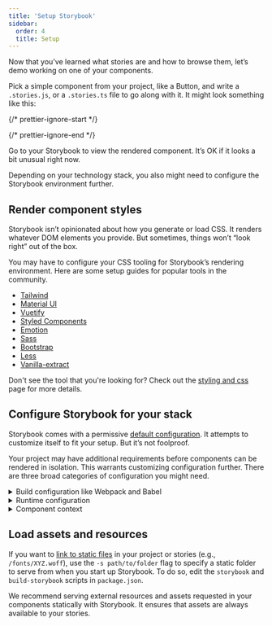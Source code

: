 ```yaml
---
title: 'Setup Storybook'
sidebar:
  order: 4
  title: Setup
---
```


Now that you’ve learned what stories are and how to browse them, let’s demo working on one of your components.

Pick a simple component from your project, like a Button, and write a `.stories.js`, or a `.stories.ts` file to go along with it. It might look something like this:

{/* prettier-ignore-start */}

<CodeSnippets path="your-component.md" usesCsf3 csf2Path="get-started/setup#snippet-your-component" />

{/* prettier-ignore-end */}

Go to your Storybook to view the rendered component. It’s OK if it looks a bit unusual right now.

Depending on your technology stack, you also might need to configure the Storybook environment further.

## Render component styles

Storybook isn’t opinionated about how you generate or load CSS. It renders whatever DOM elements you provide. But sometimes, things won’t “look right” out of the box.

You may have to configure your CSS tooling for Storybook’s rendering environment. Here are some setup guides for popular tools in the community.

* [Tailwind](https://storybook.js.org/recipes/tailwindcss/)
* [Material UI](https://storybook.js.org/recipes/@mui/material/)
* [Vuetify](https://storybook.js.org/recipes/vuetify/)
* [Styled Components](https://storybook.js.org/recipes/styled-components/)
* [Emotion](https://storybook.js.org/recipes/@emotion/styled/)
* [Sass](https://storybook.js.org/recipes/sass/)
* [Bootstrap](https://storybook.js.org/recipes/bootstrap/)
* [Less](https://storybook.js.org/recipes/less/)
* [Vanilla-extract](https://storybook.js.org/recipes/@vanilla-extract/css/)

Don't see the tool that you're looking for? Check out the [styling and css](../configure/styling-and-css.mdx) page for more details.

## Configure Storybook for your stack

Storybook comes with a permissive [default configuration](../configure/index.mdx). It attempts to customize itself to fit your setup. But it’s not foolproof.

Your project may have additional requirements before components can be rendered in isolation. This warrants customizing configuration further. There are three broad categories of configuration you might need.

<details>
  <summary>Build configuration like Webpack and Babel</summary>

  If you see errors on the CLI when you run the `yarn storybook` command, you likely need to make changes to Storybook’s build configuration. Here are some things to try:

  * [Presets](../addons/addon-types.mdx) bundle common configurations for various technologies into Storybook. In particular, presets exist for Create React App and Ant Design.
  * Specify a custom [Babel configuration](../configure/compilers.mdx#babel) for Storybook. Storybook automatically tries to use your project’s config if it can.
  * Adjust the [Webpack configuration](../builders/webpack.mdx) that Storybook uses. Try patching in your own configuration if needed.
</details>

<details>
  <summary>Runtime configuration</summary>

  If Storybook builds but you see an error immediately when connecting to it in the browser, in that case, chances are one of your input files is not compiling/transpiling correctly to be interpreted by the browser. Storybook supports evergreen browsers, but you may need to check the Babel and Webpack settings (see above) to ensure your component code works correctly.
</details>

<details id="component-context" name="component-context">
  <summary>Component context</summary>

  If a particular story has a problem rendering, often it means your component expects a specific environment is available to the component.

  A common frontend pattern is for components to assume that they render in a specific “context” with parent components higher up the rendering hierarchy (for instance, theme providers).

  Use [decorators](../writing-stories/decorators.mdx) to “wrap” every story in the necessary context providers. The [`.storybook/preview.js`](../configure/index.mdx#configure-story-rendering) file allows you to customize how components render in Canvas, the preview iframe. See how you can wrap every component rendered in Storybook with [Styled Components](https://styled-components.com/) `ThemeProvider`, [Vue's Fontawesome](https://github.com/FortAwesome/vue-fontawesome), or with an Angular theme provider component in the example below.

  {/* prettier-ignore-start */}

  <CodeSnippets path="storybook-preview-with-styled-components-decorator.md" />

  {/* prettier-ignore-end */}
</details>

## Load assets and resources

If you want to [link to static files](../configure/images-and-assets.mdx) in your project or stories (e.g., `/fonts/XYZ.woff`), use the `-s path/to/folder` flag to specify a static folder to serve from when you start up Storybook. To do so, edit the `storybook` and `build-storybook` scripts in `package.json`.

We recommend serving external resources and assets requested in your components statically with Storybook. It ensures that assets are always available to your stories.
